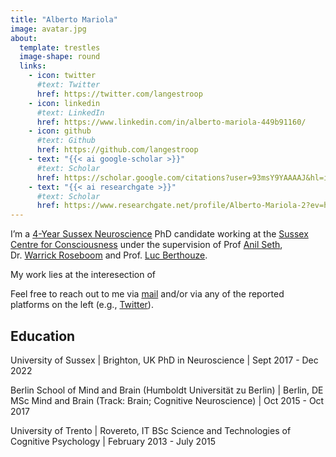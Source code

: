 ```yaml
---
title: "Alberto Mariola"
image: avatar.jpg
about:
  template: trestles
  image-shape: round
  links:
    - icon: twitter
      #text: Twitter
      href: https://twitter.com/langestroop
    - icon: linkedin
      #text: LinkedIn
      href: https://www.linkedin.com/in/alberto-mariola-449b91160/
    - icon: github
      #text: Github
      href: https://github.com/langestroop
    - text: "{{< ai google-scholar >}}"
      #text: Scholar
      href: https://scholar.google.com/citations?user=93msY9YAAAAJ&hl=it&oi=ao
    - text: "{{< ai researchgate >}}"
      #text: Scholar
      href: https://www.researchgate.net/profile/Alberto-Mariola-2?ev=hdr_xprf
---
```


:::{#hero-heading}
I'm a [4-Year Sussex Neuroscience](https://www.sussex.ac.uk/research/centres/sussex-neuroscience/phd/4yearphd) PhD candidate working at the [Sussex Centre for Consciousness](https://www.sussex.ac.uk/research/centres/sussex-centre-for-consciousness-science/) under the supervision of Prof [Anil Seth](https://www.anilseth.com/), Dr. [Warrick Roseboom](https://www.warrickroseboom.com/home) and Prof. [Luc Berthouze](https://berthouz.github.io/).

My work lies at the interesection of  

Feel free to reach out to me via [mail](mailto:a.mariola@protonmail.ch) and/or via any of the reported platforms on the left (e.g., [Twitter](https://twitter.com/langestroop)). 


## Education

University of Sussex | Brighton, UK
PhD in Neuroscience | Sept 2017 - Dec 2022

Berlin School of Mind and Brain (Humboldt Universität zu Berlin) | Berlin, DE
MSc Mind and Brain (Track: Brain; Cognitive Neuroscience) | Oct 2015 - Oct 2017

University of Trento | Rovereto, IT
BSc Science and Technologies of Cognitive Psychology | February 2013 - July 2015
:::
